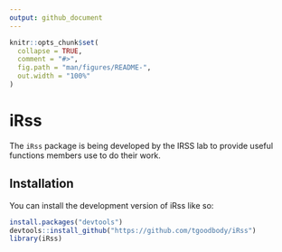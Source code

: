 ```yaml
---
output: github_document
---
```


<!-- README.md is generated from README.Rmd. Please edit that file -->

```r
knitr::opts_chunk$set(
  collapse = TRUE,
  comment = "#>",
  fig.path = "man/figures/README-",
  out.width = "100%"
)
```

# iRss

The `iRss` package is being developed by the IRSS lab to provide useful functions members use to do their work.

## Installation

You can install the development version of iRss like so:

``` r
install.packages("devtools")
devtools::install_github("https://github.com/tgoodbody/iRss")
library(iRss)
```

